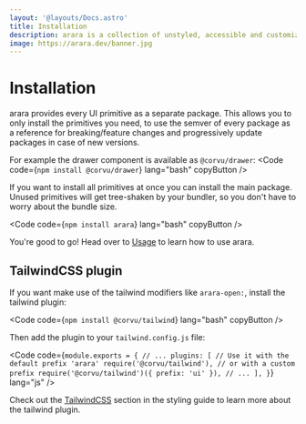 ```yaml
---
layout: '@layouts/Docs.astro'
title: Installation
description: arara is a collection of unstyled, accessible and customizable UI primitives for SolidJS
image: https://arara.dev/banner.jpg
---
```


# Installation
arara provides every UI primitive as a separate package. This allows you to only install the primitives you need, to use the semver of every package as a reference for breaking/feature changes and progressively update packages in case of new versions.

For example the drawer component is available as `@corvu/drawer`:
<Code code={`
npm install @corvu/drawer
`} lang="bash" copyButton />

If you want to install all primitives at once you can install the main package. Unused primitives will get tree-shaken by your bundler, so you don't have to worry about the bundle size.

<Code code={`
npm install arara
`} lang="bash" copyButton />

You're good to go! Head over to [Usage](/docs/state/) to learn how to use arara.

## TailwindCSS plugin
If you want make use of the tailwind modifiers like `arara-open:`, install the tailwind plugin:

<Code code={`
npm install @corvu/tailwind
`} lang="bash" copyButton />

Then add the plugin to your `tailwind.config.js` file:

<Code code={`
module.exports = {
  // ...
  plugins: [
    // Use it with the default prefix 'arara'
    require('@corvu/tailwind'),
    // or with a custom prefix
    require('@corvu/tailwind')({ prefix: 'ui' }),
    // ...
  ],
}
`} lang="js" />

Check out the [TailwindCSS](/docs/styling/#tailwindcss-plugin) section in the styling guide to learn more about the tailwind plugin.

